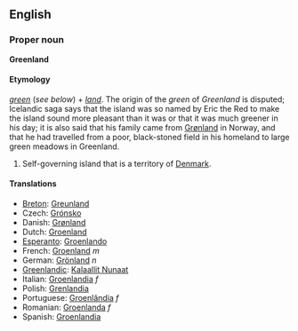 ==English==
===Proper noun===
'''Greenland'''

====Etymology====
''[[green]]'' (''see below'') + ''[[land]]''.  The origin of the ''green'' of ''Greenland'' is disputed; Icelandic saga says that the island was so named by Eric the Red to make the island sound more pleasant than it was or that it was much greener in his day; it is also said that his family came from [[Grønland]] in Norway, and that he had travelled from a poor, black-stoned field in his homeland to large green meadows in Greenland.

#Self-governing island that is a territory of [[Denmark]].

====Translations====
*[[Breton]]: [[Greunland]]
*Czech: [[Grónsko]]
*Danish: [[Grønland]]
*Dutch: [[Groenland]]
*[[Esperanto]]: [[Groenlando]]
*French: [[Groenland]] ''m''
*German: [[Grönland]] ''n''
*[[Greenlandic]]: [[Kalaallit Nunaat]]
*Italian: [[Groenlandia]] ''f''
*Polish: [[Grenlandia]]
*Portuguese: [[Groenlândia]] ''f''
*Romanian: [[Groenlanda]] ''f''
*Spanish: [[Groenlandia]]